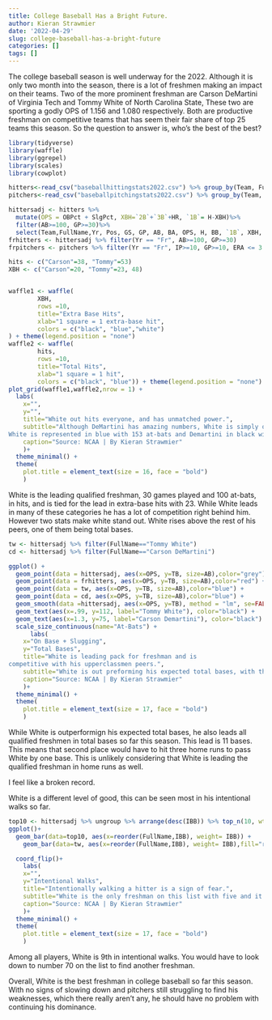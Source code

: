 ```yaml
---
title: College Baseball Has a Bright Future.
author: Kieran Strawmier
date: '2022-04-29'
slug: college-baseball-has-a-bright-future
categories: []
tags: []
---
```

The college baseball season is well underway for the 2022. Although it is only two month into the season, there is a lot of freshmen making an impact on their teams. Two of the more prominent freshman are Carson DeMartini of Virginia Tech and Tommy White of North Carolina State, These two are sporting a godly OPS of 1.156 and 1.080 respectively. Both are productive freshman on competitive teams that has seem their fair share of top 25 teams this season. So the question to answer is, who's the best of the best?
```r
library(tidyverse)
library(waffle)
library(ggrepel)
library(scales)
library(cowplot)
```

```r
hitters<-read_csv("baseballhittingstats2022.csv") %>% group_by(Team, FullName) %>% mutate_at(c(11:35), ~replace(., is.na(.), 0))
pitchers<-read_csv("baseballpitchingstats2022.csv") %>% group_by(Team, FullName) %>% mutate_at(c(11:45), ~replace(., is.na(.), 0))
```

```r
hittersadj <- hitters %>% 
  mutate(OPS = OBPct + SlgPct, XBH=`2B`+`3B`+HR, `1B`= H-XBH)%>% 
  filter(AB>=100, GP>=30)%>% 
  select(Team,FullName,Yr, Pos, GS, GP, AB, BA, OPS, H, BB, `1B`, XBH, TB, HR, K, SB, IBB,)%>% arrange(desc(OPS))
frhitters <- hittersadj %>% filter(Yr == "Fr", AB>=100, GP>=30)
frpitchers <- pitchers %>% filter(Yr == "Fr", IP>=10, GP>=10, ERA <= 3.50) 
```
```r
hits <- c("Carson"=38, "Tommy"=53)
XBH <- c("Carson"=20, "Tommy"=23, 48)


waffle1 <- waffle(
        XBH,
        rows =10, 
        title="Extra Base Hits", 
        xlab="1 square = 1 extra-base hit", 
        colors = c("black", "blue","white")
) + theme(legend.position = "none")
waffle2 <- waffle(
        hits,
        rows =10, 
        title="Total Hits", 
        xlab="1 square = 1 hit", 
        colors = c("black", "blue")) + theme(legend.position = "none")
plot_grid(waffle1,waffle2,nrow = 1) +
  labs(
    x="", 
    y="", 
    title="White out hits everyone, and has unmatched power.", 
    subtitle="Although DeMartini has amazing numbers, White is simply out hitting him with a larger sample size.
White is represented in blue with 153 at-bats and Demartini in black with 116.",
    caption="Source: NCAA | By Kieran Strawmier"
    )+
  theme_minimal() + 
  theme(
    plot.title = element_text(size = 16, face = "bold")
    ) 
```
White is the leading qualified freshman, 30 games played and 100 at-bats, in hits, and is tied for the lead in extra-base hits with 23. While White leads in many of these categories he has a lot of competition right behind him. However two stats make white stand out. White rises above the rest of his peers, one of them being total bases.
```r
tw <- hittersadj %>% filter(FullName=="Tommy White")
cd <- hittersadj %>% filter(FullName=="Carson DeMartini")

ggplot() +
  geom_point(data = hittersadj, aes(x=OPS, y=TB, size=AB),color="grey") +
  geom_point(data = frhitters, aes(x=OPS, y=TB, size=AB),color="red") +
  geom_point(data = tw, aes(x=OPS, y=TB, size=AB),color="blue") +
  geom_point(data = cd, aes(x=OPS, y=TB, size=AB),color="blue") +
  geom_smooth(data =hittersadj, aes(x=OPS, y=TB), method = "lm", se=FALSE)+
  geom_text(aes(x=.99, y=112, label="Tommy White"), color="black") +
  geom_text(aes(x=1.3, y=75, label="Carson Demartini"), color="black") +
  scale_size_continuous(name="At-Bats") + 
      labs(
    x="On Base + Slugging", 
    y="Total Bases", 
    title="White is leading pack for freshman and is 
competitive with his upperclassmen peers.", 
    subtitle="White is out preforming his expected total bases, with the most out of all qualified freshman.", 
    caption="Source: NCAA | By Kieran Strawmier"
    )+
  theme_minimal() + 
  theme(
    plot.title = element_text(size = 17, face = "bold")
    ) 
```
While White is outperformign his expected total bases, he also leads all qualified freshmen in total bases so far this season. This lead is 11 bases. This means that second place would have to hit three home runs to pass White by one base. This is unlikely considering that White is leading the qualified freshman in home runs as well.

I feel like a broken record.

White is a different level of good, this can be seen most in his intentional walks so far.
```r
top10 <- hittersadj %>% ungroup %>% arrange(desc(IBB)) %>% top_n(10, wt=IBB)
ggplot()+
  geom_bar(data=top10, aes(x=reorder(FullName,IBB), weight= IBB)) +
    geom_bar(data=tw, aes(x=reorder(FullName,IBB), weight= IBB),fill="red") +

  coord_flip()+
    labs(
    x="", 
    y="Intentional Walks", 
    title="Intentionally walking a hitter is a sign of fear.", 
    subtitle="White is the only freshman on this list with five and it is for good reason.", 
    caption="Source: NCAA | By Kieran Strawmier"
    )+
  theme_minimal() + 
  theme(
    plot.title = element_text(size = 17, face = "bold")
    ) 
```
Among all players, White is 9th in intentional walks. You would have to look down to number 70 on the list to find another freshman.

Overall, White is the best freshman in college baseball so far this season. With no signs of slowing down and pitchers still struggling to find his weaknesses, which there really aren't any, he should have no problem with continuing his dominance.


